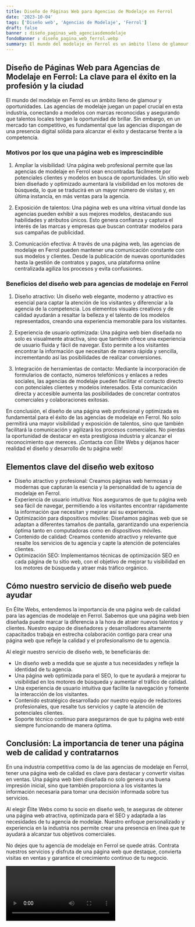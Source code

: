 ```yaml
---
title: Diseño de Páginas Web para Agencias de Modelaje en Ferrol
date: '2023-10-04'
tags: ['Diseño web', 'Agencias de Modelaje', 'Ferrol']
draft: false
banner : diseño_paginas_web_agenciasdemodelaje
fondoBanner : diseño_pagina_web_ferrol.webp
summary: El mundo del modelaje en Ferrol es un ámbito lleno de glamour y oportunidades. Las agencias de modelaje juegan un papel crucial en esta industria, conectando a modelos con marcas reconocidas y asegurando que talentos locales tengan la oportunidad de brillar. Sin embargo, en un mercado tan competitivo, es fundamental que las agencias dispongan de una presencia digital sólida para alcanzar el éxito y destacarse frente a la competencia.
---
```


## Diseño de Páginas Web para Agencias de Modelaje en Ferrol: La clave para el éxito en la profesión y la ciudad

El mundo del modelaje en Ferrol es un ámbito lleno de glamour y oportunidades. Las agencias de modelaje juegan un papel crucial en esta industria, conectando a modelos con marcas reconocidas y asegurando que talentos locales tengan la oportunidad de brillar. Sin embargo, en un mercado tan competitivo, es fundamental que las agencias dispongan de una presencia digital sólida para alcanzar el éxito y destacarse frente a la competencia.

### Motivos por los que una página web es imprescindible

1. Ampliar la visibilidad: Una página web profesional permite que las agencias de modelaje en Ferrol sean encontradas fácilmente por potenciales clientes y modelos en busca de oportunidades. Un sitio web bien diseñado y optimizado aumentará la visibilidad en los motores de búsqueda, lo que se traducirá en un mayor número de visitas y, en última instancia, en más ventas para la agencia.

2. Exposición de talentos: Una página web es una vitrina virtual donde las agencias pueden exhibir a sus mejores modelos, destacando sus habilidades y atributos únicos. Esto genera confianza y captura el interés de las marcas y empresas que buscan contratar modelos para sus campañas de publicidad.

3. Comunicación efectiva: A través de una página web, las agencias de modelaje en Ferrol pueden mantener una comunicación constante con sus modelos y clientes. Desde la publicación de nuevas oportunidades hasta la gestión de contratos y pagos, una plataforma online centralizada agiliza los procesos y evita confusiones.

### Beneficios del diseño web para agencias de modelaje en Ferrol

1. Diseño atractivo: Un diseño web elegante, moderno y atractivo es esencial para captar la atención de los visitantes y diferenciar a la agencia de la competencia. Los elementos visuales creativos y de calidad ayudarán a resaltar la belleza y el talento de los modelos representados, creando una experiencia memorable para los visitantes.

2. Experiencia de usuario optimizada: Una página web bien diseñada no solo es visualmente atractiva, sino que también ofrece una experiencia de usuario fluida y fácil de navegar. Esto permite a los visitantes encontrar la información que necesitan de manera rápida y sencilla, incrementando así las posibilidades de realizar conversiones.

3. Integración de herramientas de contacto: Mediante la incorporación de formularios de contacto, números telefónicos y enlaces a redes sociales, las agencias de modelaje pueden facilitar el contacto directo con potenciales clientes y modelos interesados. Esta comunicación directa y accesible aumenta las posibilidades de concretar contratos comerciales y colaboraciones exitosas.

En conclusión, el diseño de una página web profesional y optimizada es fundamental para el éxito de las agencias de modelaje en Ferrol. No solo permitirá una mayor visibilidad y exposición de talentos, sino que también facilitará la comunicación y agilizará los procesos comerciales. No pierdas la oportunidad de destacar en esta prestigiosa industria y alcanzar el reconocimiento que mereces. ¡Contacta con Élite Webs y déjanos hacer realidad el diseño y desarrollo de tu página web!

<GifSeo />

<Cta />

## Elementos clave del diseño web exitoso

- Diseño atractivo y profesional: Creamos páginas web hermosas y modernas que capturan la esencia y la personalidad de tu agencia de modelaje en Ferrol.
- Experiencia de usuario intuitiva: Nos aseguramos de que tu página web sea fácil de navegar, permitiendo a los visitantes encontrar rápidamente la información que necesitan y mejorar así su experiencia.
- Optimización para dispositivos móviles: Diseñamos páginas web que se adaptan a diferentes tamaños de pantalla, garantizando una experiencia óptima tanto en computadoras como en dispositivos móviles.
- Contenido de calidad: Creamos contenido atractivo y relevante que resalte los servicios de tu agencia y capte la atención de potenciales clientes.
- Optimización SEO: Implementamos técnicas de optimización SEO en cada página de tu sitio web, con el objetivo de mejorar tu visibilidad en los motores de búsqueda y atraer más tráfico orgánico.

## Cómo nuestro servicio de diseño web puede ayudar

En Élite Webs, entendemos la importancia de una página web de calidad para las agencias de modelaje en Ferrol. Sabemos que una página web bien diseñada puede marcar la diferencia a la hora de atraer nuevos talentos y clientes. Nuestro equipo de diseñadores y desarrolladores altamente capacitados trabaja en estrecha colaboración contigo para crear una página web que refleje la calidad y el profesionalismo de tu agencia.

Al elegir nuestro servicio de diseño web, te beneficiarás de:

- Un diseño web a medida que se ajuste a tus necesidades y refleje la identidad de tu agencia.
- Una página web optimizada para el SEO, lo que te ayudará a mejorar tu visibilidad en los motores de búsqueda y aumentar el tráfico de calidad.
- Una experiencia de usuario intuitiva que facilite la navegación y fomente la interacción de los visitantes.
- Contenido estratégico desarrollado por nuestro equipo de redactores profesionales, que resalte tus servicios y capte la atención de potenciales clientes.
- Soporte técnico continuo para asegurarnos de que tu página web esté siempre funcionando de manera óptima.

## Conclusión: La importancia de tener una página web de calidad y contratarnos

En una industria competitiva como la de las agencias de modelaje en Ferrol, tener una página web de calidad es clave para destacar y convertir visitas en ventas. Una página web bien diseñada no solo genera una buena impresión inicial, sino que también proporciona a los visitantes la información necesaria para tomar una decisión informada sobre tus servicios.

Al elegir Élite Webs como tu socio en diseño web, te aseguras de obtener una página web atractiva, optimizada para el SEO y adaptada a las necesidades de tu agencia de modelaje. Nuestro enfoque personalizado y experiencia en la industria nos permite crear una presencia en línea que te ayudará a alcanzar tus objetivos comerciales.

No dejes que tu agencia de modelaje en Ferrol se quede atrás. Contrata nuestros servicios y disfruta de una página web que destaque, convierta visitas en ventas y garantice el crecimiento continuo de tu negocio.

<Video />

<CtaBot job='Agencias de Modelaje' city='Ferrol'/>

<Gmaps query='Ferrol+españa+maps' />